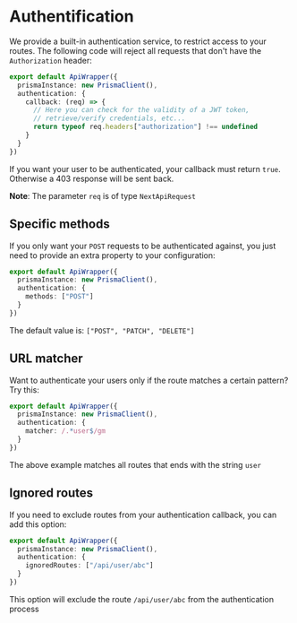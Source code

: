 # Authentification

We provide a built-in authentication service, to restrict access to your routes.
The following code will reject all requests that don't have the `Authorization` header:

```ts
export default ApiWrapper({
  prismaInstance: new PrismaClient(),
  authentication: {
    callback: (req) => {
      // Here you can check for the validity of a JWT token,
      // retrieve/verify credentials, etc...
      return typeof req.headers["authorization"] !== undefined
    }
  }
})
```

If you want your user to be authenticated, your callback must return `true`.
Otherwise a 403 response will be sent back.

**Note**: The parameter `req` is of type `NextApiRequest`

## Specific methods

If you only want your `POST` requests to be authenticated against, you just need to provide an extra property to your configuration:

```ts
export default ApiWrapper({
  prismaInstance: new PrismaClient(),
  authentication: {
    methods: ["POST"]
  }
})
```

The default value is: `["POST", "PATCH", "DELETE"]`

## URL matcher

Want to authenticate your users only if the route matches a certain pattern?
Try this:

```ts
export default ApiWrapper({
  prismaInstance: new PrismaClient(),
  authentication: {
    matcher: /.*user$/gm
  }
})
```

The above example matches all routes that ends with the string `user`

## Ignored routes

If you need to exclude routes from your authentication callback, you can add this option:

```ts
export default ApiWrapper({
  prismaInstance: new PrismaClient(),
  authentication: {
    ignoredRoutes: ["/api/user/abc"]
  }
})
```

This option will exclude the route `/api/user/abc` from the authentication process
